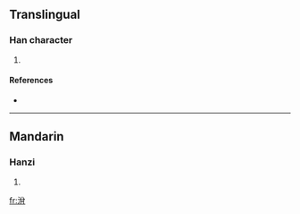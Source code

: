 ==Translingual==

===Han character===
{{Han char|rn=85|rad=水|as=06|sn=9|four=|canj=水金月 (ECB)}}

# {{defn|Han|sort=水06}}

====References====
* {{Han ref|kx=0620.090|dkj=17378|dj=1015.120|hdz=31613.020|uh=6D15|ud=27925}}

----

==Mandarin==

===Hanzi===
{{cmn-hanzi|pin=[[yīn]] ([[yin1]])|wg=yin<sup>1</sup>}}

# {{defn|Mandarin|sort=水06}}

[[fr:洕]]